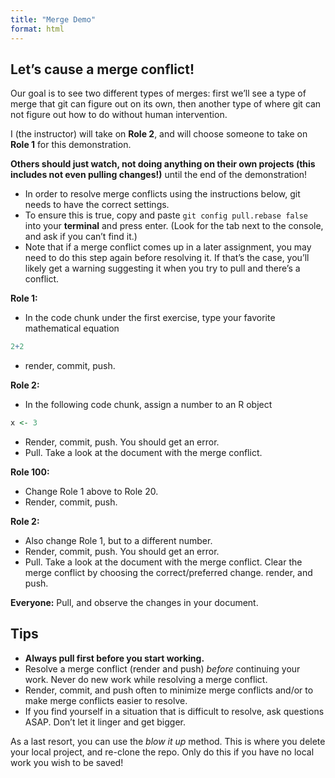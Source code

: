 ```yaml
---
title: "Merge Demo"
format: html
---
```


## Let's cause a merge conflict!

Our goal is to see two different types of merges: first we'll see a type of merge that git can figure out on its own, then another type of where git can not figure out how to do without human intervention.

I (the instructor) will take on **Role 2**, and will choose someone to take on **Role 1** for this demonstration.

**Others should just watch, not doing anything on their own projects (this includes not even pulling changes!)** until the end of the demonstration!

-   In order to resolve merge conflicts using the instructions below, git needs to have the correct settings.
-   To ensure this is true, copy and paste `git config pull.rebase false` into your **terminal** and press enter. (Look for the tab next to the console, and ask if you can't find it.)
-   Note that if a merge conflict comes up in a later assignment, you may need to do this step again before resolving it. If that's the case, you'll likely get a warning suggesting it when you try to pull and there's a conflict.

**Role 1:**

-   In the code chunk under the first exercise, type your favorite mathematical equation

```r
2+2
```

-   render, commit, push.

**Role 2:**

-   In the following code chunk, assign a number to an R object

```r
x <- 3
```

-   Render, commit, push. You should get an error.
-   Pull. Take a look at the document with the merge conflict.


**Role 100:**

-   Change Role 1 above to Role 20.
-   Render, commit, push.

**Role 2:**

-   Also change Role 1, but to a different number.
-   Render, commit, push. You should get an error.
-   Pull. Take a look at the document with the merge conflict. Clear the merge conflict by choosing the correct/preferred change. render, and push.

**Everyone:** Pull, and observe the changes in your document.

## Tips

-   **Always pull first before you start working.**
-   Resolve a merge conflict (render and push) *before* continuing your work. Never do new work while resolving a merge conflict.
-   Render, commit, and push often to minimize merge conflicts and/or to make merge conflicts easier to resolve.
-   If you find yourself in a situation that is difficult to resolve, ask questions ASAP. Don't let it linger and get bigger.

As a last resort, you can use the *blow it up* method. This is where you delete your local project, and re-clone the repo. Only do this if you have no local work you wish to be saved!
